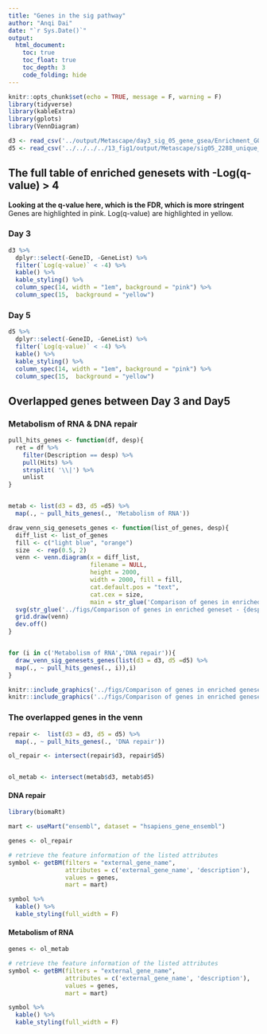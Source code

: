 ```yaml
---
title: "Genes in the sig pathway"
author: "Anqi Dai"
date: "`r Sys.Date()`"
output:
  html_document:
    toc: true
    toc_float: true
    toc_depth: 3
    code_folding: hide
---
```


```r
knitr::opts_chunk$set(echo = TRUE, message = F, warning = F)
library(tidyverse)
library(kableExtra)
library(gplots)
library(VennDiagram)
```

```r
d3 <- read_csv('../output/Metascape/day3_sig_05_gene_gsea/Enrichment_GO/GO_AllLists.csv')
d5 <- read_csv('../../../../13_fig1/output/Metascape/sig05_2288_unique_gene/Enrichment_GO/GO_AllLists.csv')

```

## The full table of enriched genesets with -Log(q-value) > 4
**Looking at the q-value here, which is the FDR, which is more stringent**
Genes are highlighted in pink. Log(q-value) are highlighted in yellow.

### Day 3

```r
d3 %>%
  dplyr::select(-GeneID, -GeneList) %>%
  filter(`Log(q-value)` < -4) %>%
  kable() %>%
  kable_styling() %>%
  column_spec(14, width = "1em", background = "pink") %>%
  column_spec(15,  background = "yellow")
```

### Day 5

```r
d5 %>%
  dplyr::select(-GeneID, -GeneList) %>%
  filter(`Log(q-value)` < -4) %>%
  kable() %>%
  kable_styling() %>%
  column_spec(14, width = "1em", background = "pink") %>%
  column_spec(15,  background = "yellow")
```

## Overlapped genes between Day 3 and Day5

### Metabolism of RNA & DNA repair

```r
pull_hits_genes <- function(df, desp){
  ret = df %>%
    filter(Description == desp) %>%
    pull(Hits) %>%
    strsplit( '\\|') %>% 
    unlist
}


metab <- list(d3 = d3, d5 =d5) %>%
  map(., ~ pull_hits_genes(., 'Metabolism of RNA'))


```

```r
draw_venn_sig_genesets_genes <- function(list_of_genes, desp){
  diff_list <- list_of_genes
  fill <- c("light blue", "orange")
  size  <- rep(0.5, 2)
  venn <- venn.diagram(x = diff_list, 
                       filename = NULL,
                       height = 2000,
                       width = 2000, fill = fill,
                       cat.default.pos = "text", 
                       cat.cex = size,
                       main = str_glue('Comparison of genes in enriched geneset - {desp}'));
  svg(str_glue('../figs/Comparison of genes in enriched geneset - {desp}.svg', width = 3, height = 3, units = 'in', res = 400))
  grid.draw(venn)
  dev.off()
}


for (i in c('Metabolism of RNA','DNA repair')){
  draw_venn_sig_genesets_genes(list(d3 = d3, d5 =d5) %>%
  map(., ~ pull_hits_genes(., i)),i)
}
```

```r
knitr::include_graphics('../figs/Comparison of genes in enriched geneset - DNA repair.svg') 
knitr::include_graphics('../figs/Comparison of genes in enriched geneset - Metabolism of RNA.svg')
```

### The overlapped genes in the venn

```r
repair <-  list(d3 = d3, d5 = d5) %>%
  map(., ~ pull_hits_genes(., 'DNA repair'))

ol_repair <- intersect(repair$d3, repair$d5)


ol_metab <- intersect(metab$d3, metab$d5)
```

#### DNA repair

```r
library(biomaRt)

mart <- useMart("ensembl", dataset = "hsapiens_gene_ensembl")

genes <- ol_repair

# retrieve the feature information of the listed attributes
symbol <- getBM(filters = "external_gene_name",
                attributes = c('external_gene_name', 'description'),
                values = genes, 
                mart = mart)
```

```r
symbol %>%
  kable() %>%
  kable_styling(full_width = F)
```

#### Metabolism of RNA

```r

genes <- ol_metab

# retrieve the feature information of the listed attributes
symbol <- getBM(filters = "external_gene_name",
                attributes = c('external_gene_name', 'description'),
                values = genes, 
                mart = mart)
```

```r
symbol %>%
  kable() %>%
  kable_styling(full_width = F)
```

